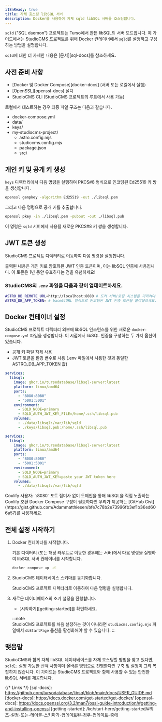 ```yaml
---
i18nReady: true
title: 자체 호스팅 libSQL 서버
description: Docker를 사용하여 자체 sqld libSQL 서버를 호스팅합니다.
---
```



`sqld` ("SQL daemon") 프로젝트는 Turso에서 만든 libSQL의 서버 모드입니다. 이 가이드에서는 StudioCMS 프로젝트를 위해 Docker 컨테이너에서 `sqld`를 설정하고 구성하는 방법을 설명합니다.

<ReadMore>`sqld`에 대한 더 자세한 내용은 [문서][sql-docs]를 참조하세요.</ReadMore>

## 사전 준비 사항

- [Docker 및 Docker Compose][docker-docs] (서버 또는 로컬에서 실행)
- [OpenSSL][openssl-docs] 설치
- StudioCMS CLI (StudioCMS 프로젝트의 루트에서 사용 가능)

로컬에서 테스트하는 경우 최종 파일 구조는 다음과 같습니다.

<FileTree>

- docker-compose.yml
- data/
- keys/
- my-studiocms-project/
  - astro.config.mjs
  - studiocms.config.mjs
  - package.json
  - src/

</FileTree>

## 개인 키 및 공개 키 생성

`keys` 디렉터리에서 다음 명령을 실행하여 PKCS#8 형식으로 인코딩된 Ed25519 키 쌍을 생성합니다.
```bash  
openssl genpkey -algorithm Ed25519 -out ./libsql.pem  
```  

그리고 다음 명령으로 공개 키를 추출합니다.

```bash
openssl pkey -in ./libsql.pem -pubout -out ./libsql.pub
```

이 명령은 `sqld` 서버에서 사용될 새로운 PKCS#8 키 쌍을 생성합니다.

## JWT 토큰 생성

StudioCMS 프로젝트 디렉터리로 이동하여 다음 명령을 실행합니다.

<PackageManagers pkg='studiocms' type='run' args='crypto gen-jwt -e 31556926 "../keys/libsql.pem" ' />

출력된 내용은 개인 키로 암호화된 JWT 인증 토큰이며, 이는 libSQL 인증에 사용됩니다. 이 토큰은 1년 동안 유효하다는 점을 유념하세요!

### StudioCMS의 `.env` 파일을 다음과 같이 업데이트하세요.

```sh
ASTRO_DB_REMOTE_URL=http://localhost:8080 # 도커 서버/로컬 시스템을 가리켜야 합니다.
ASTRO_DB_APP_TOKEN= # base64URL 형식으로 인코딩된 JWT 인증 토큰을 붙여넣으세요.
```

## Docker 컨테이너 설정

StudioCMS 프로젝트 디렉터리 외부에 libSQL 인스턴스를 위한 새로운 `docker-compose.yml` 파일을 생성합니다. 이 시점에서 libSQL 인증을 구성하는 두 가지 옵션이 있습니다.

- 공개 키 파일 자체 사용
- JWT 토큰을 환경 변수로 사용 (.env 파일에서 사용한 것과 동일한 ASTRO_DB_APP_TOKEN 값)

<Tabs>

<TabItem label="공개 키 파일">

```yml
services:
  libsql:
    image: ghcr.io/tursodatabase/libsql-server:latest
    platform: linux/amd64
    ports:
      - "8080:8080"
      - "5001:5001"
    environment:
      - SQLD_NODE=primary
      - SQLD_AUTH_JWT_KEY_FILE=/home/.ssh/libsql.pub
    volumes:
      - ./data/libsql:/var/lib/sqld
      - ./keys/libsql.pub:/home/.ssh/libsql.pub
```

</TabItem>

<TabItem label="JWT 토큰">

```yml
services:
  libsql:
    image: ghcr.io/tursodatabase/libsql-server:latest
    platform: linux/amd64
    ports:
      - "8080:8080"
      - "5001:5001"
    environment:
      - SQLD_NODE=primary
      - SQLD_AUTH_JWT_KEY=paste your JWT token here
    volumes:
      - ./data/libsql:/var/lib/sqld
```

</TabItem>

</Tabs>

<Aside type="note" title="Coolify에 배포하시나요?">
Coolify 사용자: `:8080` 포트 접미사 없이 도메인을 통해 libSQL을 직접 노출하는 Coolify 호환 Docker Compose 구성이 필요하다면 우리가 제공하는 [GitHub Gist](https://gist.github.com/Adammatthiesen/bfe7c78b2e73996fb3ef1b36ed606a57)를 사용하세요.
</Aside>

## 전체 설정 시작하기

<Steps>
   
1. Docker 컨테이너를 시작합니다.

   기본 디렉터리 (또는 해당 라우트로 이동한 경우에는 서버)에서 다음 명령을 실행하여 libSQL 서버 컨테이너를 시작합니다.

   ```sh
   docker compose up -d
   ```

2. StudioCMS 데이터베이스 스키마를 동기화합니다.

   StudioCMS 프로젝트 디렉터리로 이동하여 다음 명령을 실행합니다.

   <PackageManagers type="exec" args="astro db push --remote" />

3. 새로운 데이터베이스의 초기 설정을 진행합니다.

   - [시작하기][getting-started]를 확인하세요.
   
   :::note   
   StudioCMS 프로젝트를 처음 설정하는 것이 아니라면 `studiocms.config.mjs` 파일에서 `dbStartPage` 옵션을 활성화해야 할 수 있습니다.
   :::

</Steps>

## 맺음말

StudioCMS와 함께 자체 libSQL 데이터베이스를 자체 호스팅할 방법을 찾고 있다면, `sqld`는 실행 가능한 선택 사항이며 올바른 방법으로 진행한다면 구축 및 실행이 그리 복잡하지 않습니다. 이 가이드는 StudioCMS 프로젝트와 함께 사용할 수 있는 안전한 libSQL 서버를 제공합니다.

{/* Links */}
[sql-docs]: https://github.com/tursodatabase/libsql/blob/main/docs/USER_GUIDE.md
[docker-docs]: https://docs.docker.com/get-started/get-docker/
[openssl-docs]: https://docs.openssl.org/3.2/man7/ossl-guide-introduction/#getting-and-installing-openssl
[getting-started]: /ko/start-here/getting-started/#최초-설정-또는-테이블-스키마가-업데이트된-경우-업데이트-중에
